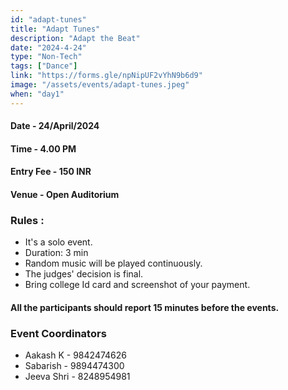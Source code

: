 ```yaml
---
id: "adapt-tunes"
title: "Adapt Tunes"
description: "Adapt the Beat"
date: "2024-4-24"
type: "Non-Tech" 
tags: ["Dance"]
link: "https://forms.gle/npNipUF2vYhN9b6d9"
image: "/assets/events/adapt-tunes.jpeg"
when: "day1"
---
```


<h4>Date - 24/April/2024</h4>
<h4>Time - 4.00 PM </h4>
<h4>Entry Fee - 150 INR </h4>
<h4>Venue - Open Auditorium</h4>
<h3>Rules :</h3>

- It's a solo event.
- Duration: 3 min
- Random music will be played continuously.
- The judges' decision is final.
- Bring college Id card and screenshot of your payment.

<h4>All the participants should report 15 minutes before the events.</h4>



<h3>Event Coordinators</h3>

- Aakash K - 9842474626
- Sabarish - 9894474300
- Jeeva Shri - 8248954981